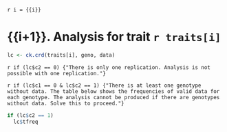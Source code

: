 `r i = {{i}}`

# {{i+1}}. Analysis for trait `r traits[i]`

```r
lc <- ck.crd(traits[i], geno, data)
```

`r if (lc$c2 == 0) {"There is only one replication. Analysis is not possible with one replication."}`

`r if (lc$c1 == 0 & lc$c2 == 1) {"There is at least one genotype without data. The table below shows the frequencies of valid data for each genotype. The analysis cannot be produced if there are genotypes without data. Solve this to proceed."}`

```r
if (lc$c2 == 1)
  lc$tfreq
```

